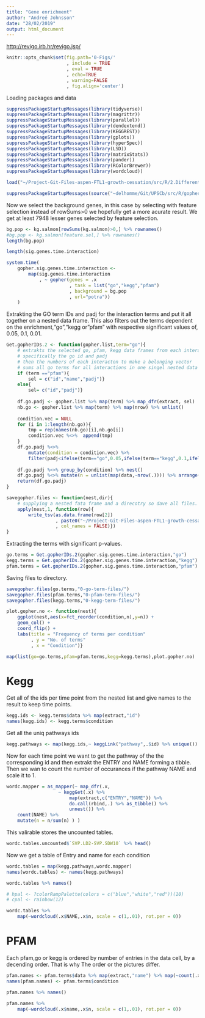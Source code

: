 ```yaml
---
title: "Gene enrichment"
author: "Andreé Johnsson"
date: "28/02/2019"
output: html_document
---
```


<http://revigo.irb.hr/revigo.jsp/>

```r
knitr::opts_chunk$set(fig.path='0-Figs/'
                      , include = TRUE
                      , eval = TRUE
                      , echo=TRUE
                      , warning=FALSE
                      , fig.align='center')
```

Loading packages and data
```r
suppressPackageStartupMessages(library(tidyverse))
suppressPackageStartupMessages(library(magrittr))
suppressPackageStartupMessages(library(parallel))
suppressPackageStartupMessages(library(dendextend))
suppressPackageStartupMessages(library(KEGGREST))
suppressPackageStartupMessages(library(gplots))
suppressPackageStartupMessages(library(hyperSpec))
suppressPackageStartupMessages(library(LSD))
suppressPackageStartupMessages(library(matrixStats))
suppressPackageStartupMessages(library(pander))
suppressPackageStartupMessages(library(RColorBrewer))
suppressPackageStartupMessages(library(wordcloud))
```



```r
load("~/Project-Git-Files-aspen-FTL1-growth-cessation/src/R/2.Differential_Expression_of_the_alfredoDataset/0-RData_Storage/5-gopher.RData")

suppressPackageStartupMessages(source("~delhomme/Git/UPSCb/src/R/gopher.R"))
```

Now we select the background genes, in this case by selecting with feature selection 
instead of rowSums>0 we hopefully get a more acurate result. We get at least 7948 lesser genes selected by feature selection. 

```r
bg.pop <- kg.salmon[rowSums(kg.salmon)>0,] %>% rownames()
#bg.pop <- kg.salmon[feature.sel,] %>% rownames()
length(bg.pop)
```

```r
length(sig.genes.time.interaction)
```


```r
system.time(
    gopher.sig.genes.time.interaction <- 
        map(sig.genes.time.interaction
            , ~ gopher(genes = .x
                       , task = list("go","kegg","pfam")
                       , background = bg.pop
                       , url="potra"))
    )
```

Extrakting the GO term IDs and padj for the interaction terms and put it all together on
a nested data frame. This also filters out the terms dependent on the enrichment,"go","kegg or"pfam" with 
respective significant values of, 0.05, 0.1, 0.01.

```r
Get.gopherIDs.2 <- function(gopher.list,term="go"){
    # extrakts the selected go, pfam, kegg data frames from each interaction and 
    # specifically the go id and padj
    # then the numbers of each interacton to make a belonging vector
    # sums all go terms for all interactions in one singel nested data frame
    if (term =="pfam"){
        sel = c("id","name","padj")}
    else{
        sel= c("id","padj")}
    
    df.go.padj <- gopher.list %>% map(term) %>% map_dfr(extract, sel)
    nb.go <- gopher.list %>% map(term) %>% map(nrow) %>% unlist()
    
    condition.vec = NULL
    for (i in 1:length(nb.go)){
        tmp = rep(names(nb.go)[i],nb.go[i])
        condition.vec %<>%  append(tmp)
    }    
    df.go.padj %<>%
        mutate(condition = condition.vec) %>%
        filter(padj<ifelse(term=="go",0.05,ifelse(term=="kegg",0.1,ifelse(term=="pfam",0.01,NULL))) )
    
    df.go.padj %<>% group_by(condition) %>% nest()
    df.go.padj %<>% mutate(n = unlist(map(data,~nrow(.)))) %>% arrange(desc(n))
    return(df.go.padj)
}
```

```r
savegopher.files <- function(nest,dir){
    # supplying a nested fata frame and a direcotry so dave all files.
    apply(nest,1, function(row){
        write_tsv(as.data.frame(row[2])
                  , paste0("~/Project-Git-Files-aspen-FTL1-growth-cessation/src/R/2.Differential_Expression_of_the_alfredoDataset/",dir, row[1],".tsv")
                  , col_names = FALSE)})
}
```

Extracting the terms with significant p-values.
```r
go.terms = Get.gopherIDs.2(gopher.sig.genes.time.interaction,"go")
kegg.terms = Get.gopherIDs.2(gopher.sig.genes.time.interaction,"kegg")
pfam.terms = Get.gopherIDs.2(gopher.sig.genes.time.interaction,"pfam")
```

Saving files to directory.
```r
savegopher.files(go.terms,"0-go-term-files/")
savegopher.files(pfam.terms,"0-pfam-term-files/")
savegopher.files(kegg.terms,"0-kegg-term-files/")
```


```r
plot.gopher.no <- function(nest){
    ggplot(nest,aes(x=fct_reorder(condition,n),y=n)) +
    geom_col() +
    coord_flip() +
    labs(title = "Frequency of terms per condition"
         , y = "No. of terms"
         , x = "Condition")}
```


```r
map(list(go=go.terms,pfam=pfam.terms,kegg=kegg.terms),plot.gopher.no)
```

# Kegg

Get all of the ids per time point from the nested list and 
give names to the result to keep time points.

```r
kegg.ids <- kegg.terms$data %>% map(extract,"id")
names(kegg.ids) <- kegg.terms$condition
```

Get all the uniq pathways ids
```r
kegg.pathways <- map(kegg.ids,~ keggLink("pathway",.$id) %>% unique())
```

Now for each time point we want to get the pathway of the the corresponding id and then
extrakt the ENTRY and NAME forming a tibble. Then we wan to count the number of occurances if
the pathway NAME and scale it to 1.

```r
wordc.mapper = as_mapper(~ map_dfr(.x,
                   ~ keggGet(.x) %>%
                       map(extract,c("ENTRY","NAME")) %>%
                       do.call(rbind,.) %>% as_tibble() %>%
                       unnest()) %>%
    count(NAME) %>%
    mutate(n = n/sum(n) ) )
```

This valirable stores the uncounted tables.
```r
wordc.tables.uncounted$`SVP.LD2-SVP.SDW10` %>% head()
```

Now we get a table of Entry and name for each condition
```r
wordc.tables = map(kegg.pathways,wordc.mapper)
names(wordc.tables) <- names(kegg.pathways)
```

```r
wordc.tables %>% names()
```


```r
# hpal <- ?colorRampPalette(colors = c("blue","white","red"))(10)
# cpal <- rainbow(12)

wordc.tables %>%
    map(~wordcloud(.x$NAME,.x$n, scale = c(1,.01), rot.per = 0))
```

# PFAM

Each pfam,go or kegg is ordered by number of entries in the data cell, by a decending order. That is why
The order or the pictures differ.
```r
pfam.names <- pfam.terms$data %>% map(extract,"name") %>% map(~count(.x,name))
names(pfam.names) <- pfam.terms$condition
```

```r
pfam.names %>% names()
```


```r
pfam.names %>%
    map(~wordcloud(.x$name,.x$n, scale = c(1,.01), rot.per = 0))
```





